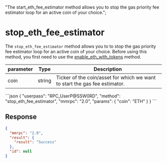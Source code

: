   "The start_eth_fee_estimator method allows you to stop the gas priority fee estimator loop for an active coin of your choice.";

# stop\_eth\_fee\_estimator

The `stop_eth_fee_estimator` method allows you to to stop the gas priority fee estimator loop for an active coin of your choice. Before using this method, you first need to use the [enable\_eth\_with\_tokens](/komodo-defi-framework/api/v20/fee_management/start_eth_fee_estimator) method.

| parameter | Type   | Description                                                                  |
| --------- | ------ | ---------------------------------------------------------------------------- |
| coin      | string | Ticker of the coin/asset for which we want to start the gas fee estimator.   |

<CodeGroup title="" tag="POST" label="stop_eth_fee_estimator" mm2MethodDecorate="true">
  ```json
  {
    "userpass": "RPC_UserP@SSW0RD",
    "method": "stop_eth_fee_estimator",
    "mmrpc": "2.0",
    "params": {
      "coin": "ETH"
    }
  }
  ```
</CodeGroup>

## Response

```json
{
  "mmrpc": "2.0",
  "result": {
    "result": "Success"
  },
  "id": null
}

```
